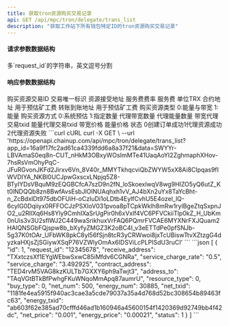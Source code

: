 ```yaml
---
title: 获取tron资源购买交易记录
api: GET /api/mpc/tron/delegate/trans_list
description: "获取工作站下所有钱包特定ID的tron资源购买交易记录"
---
```


#### 请求参数数据结构
<ParamField query="ids" type="string" required>
    多`request_id`的字符串，英文逗号分割
</ParamField>



#### 响应参数数据结构
<ResponseField type="object[ ]">
    <Expandable title="object">
        <ResponseField name="id" type="integer">购买资源交易ID</ResponseField>
        <ResponseField name="request_id" type="string">交易唯一标识</ResponseField>
        <ResponseField name="receive_address" type="integer">资源接受地址</ResponseField>
        <ResponseField name="service_charge_rate" type="string">服务费费率</ResponseField>
        <ResponseField name="service_charge" type="string">服务费 单位TRX</ResponseField>
        <ResponseField name="contract_address" type="string">合约地址 用于预估矿工费</ResponseField>
        <ResponseField name="address_to" type="string">转账到账地址 用于预估矿工费</ResponseField>
        <ResponseField name="resource_type" type="string">购买资源类型 0:能量与带宽 1:能量</ResponseField>
        <ResponseField name="buy_type" type="string">购买资源方式 0:系统预估 1:指定数量</ResponseField>
        <ResponseField name="net_num" type="string">代理带宽数量</ResponseField>
        <ResponseField name="energy_num" type="long">代理能量数量</ResponseField>
        <ResponseField name="net_txid" type="long">带宽代理交易txid</ResponseField>
        <ResponseField name="energy_txid" type="string">能量代理交易txid</ResponseField>
        <ResponseField name="net_price" type="string">带宽价格</ResponseField>
        <ResponseField name="energy_price" type="string">能量价格</ResponseField>
        <ResponseField name="status" type="integer">状态 0创建订单成功1代理资源成功2代理资源失败</ResponseField>
    </Expandable>
</ResponseField>



<RequestExample>
    ```curl cURL
    curl -X GET \
    --url 'https://openapi.chainup.com/api/mpc/tron/delegate/trans_list?app_id=16a9f17fc2ad61ca4339fdd6a8a37f21&data=SWYYr-LBVAmaS0eq8n-CUT_nHkM3OBxyWOsImMTe41UaqAoYI2ZghmaphXHov-7hsRsVmOhyPqC-JFuRGvonJKFd2Jirxv6Vn_8V40r_MMYTkhqcviQbZWYW5xX8Ai8CIpqas9fIWVDIYA_NKBl0UCJpwGxscxLNpjq5Z8-BTyIYDsVBquM9zEQGBCfcA7szD9n2fN_loSkoexlwqV8wg9HIZO5yQ6utZ_Kt0lNDQQb8zn8BwfAvsEsbJlOINUAqhxh1vV_AJ4bXn2uYx8TaYcBht-n_ZcBdxIDt975dbOFUiH-oCzIuDi1oLDtb4EylfCvhU5E4ozel_lQ-6cyIG0Dqiiyx0RFFOCJzPSXIoV031pvoa8pTCpkWklh8mRw1rylBgeZtqSxpnJO2_u2RIlXq6Hs8Yly9CmhIXaSrUgPir0h6xVxlf4VC6PFVCkiiTlp0kZ_H_UbKm0nUis3v3U2sflWJ2C449waSrikhuxVrFAQ6PQmrFVCAE6MYXNrFXJQuam2HAIQNSGbFQjspw8b_bXyfyZMGZ3K2oBC4I_v3eETTdPe0pfSNJb-5g37K0tOAr_UFbWK8pkC8yl56fSjn8tcR3yCRWwoi8jxTcUBiswTtvXZtzgG4dyzkaHXjsZjSGiywXSqP76VZWlyOmAx6IDSViLcPLPISdU3ruCI'
    ```
</RequestExample>



<ResponseExample>
    ```json
    [
    {
        "id": 1,
        "request_id": "12345678",
        "receive_address": "TXxtczsXf1EYgWEbwSxwC85iMfdv6CGNRa",
        "service_charge_rate": "0.5",
        "service_charge": "3.492925",
        "contract_address": "TED4rvM5VAG8kzKULTb7GXXY6ph9aTwjt3",
        "address_to": "TAqVGtBTkBfPwhgFKuWNqoMmApq87aumrU",
        "resource_type": 0,
        "buy_type": 0,
        "net_num": 500,
        "energy_num": 30885,
        "net_txid": "1181fe4ea5915f940ac3cae3a5cde79037a35a4d768d52bc308654b89463fc63",
        "energy_txid": "ab603f62e385ad70cfffd46ad1b160946a45600154f1420369d92749bb4f42dc",
        "net_price": "0.001",
        "energy_price": "0.00021",
        "status": 1
    }
    ]
    ```
</ResponseExample>